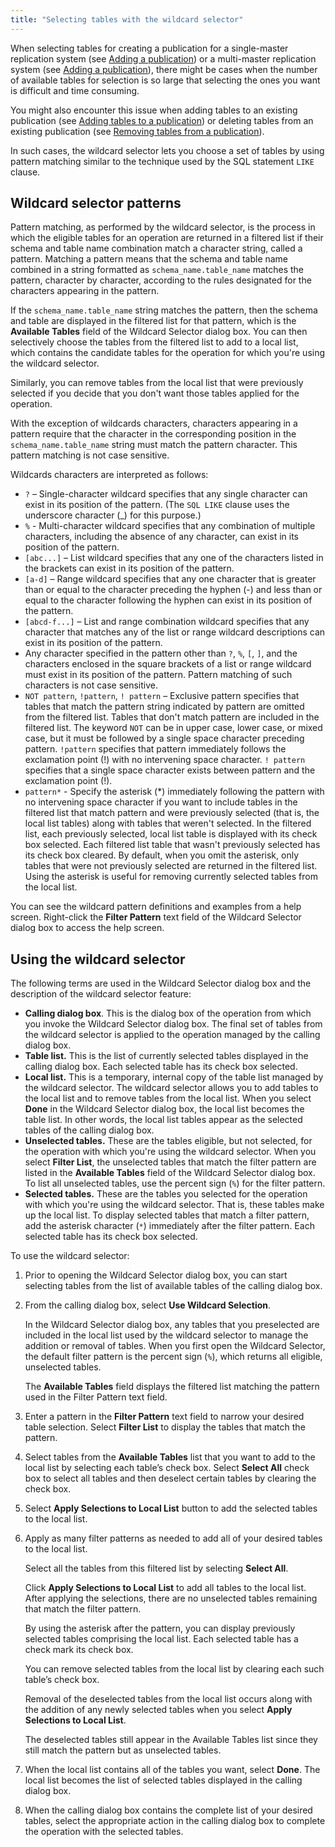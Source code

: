 ```yaml
---
title: "Selecting tables with the wildcard selector"
---
```


<div id="select_tables_wildcard_selector" class="registered_link"></div>

When selecting tables for creating a publication for a single-master replication system (see [Adding a publication](../05_smr_operation/02_creating_publication/03_adding_publication/#adding_publication)) or a multi-master replication system (see [Adding a publication](../06_mmr_operation/02_creating_publication_mmr/#add_pub_mmr)), there might be cases when the number of available tables for selection is so large that selecting the ones you want is difficult and time consuming.

You might also encounter this issue when adding tables to an existing publication (see [Adding tables to a publication](06_managing_publication/03_updating_pub/#add_tables_to_pub)) or deleting tables from an existing publication (see [Removing tables from a publication](06_managing_publication/03_updating_pub/#remove_tables_from_pub)).

In such cases, the wildcard selector lets you choose a set of tables by using pattern matching similar to the technique used by the SQL statement `LIKE` clause.

<div id="wildcard_selector_patterns" class="registered_link"></div>

## Wildcard selector patterns

Pattern matching, as performed by the wildcard selector, is the process in which the eligible tables for an operation are returned in a filtered list if their schema and table name combination match a character string, called a pattern. Matching a pattern means that the schema and table name combined in a string formatted as `schema_name.table_name` matches the pattern, character by character, according to the rules designated for the characters appearing in the pattern.

If the `schema_name.table_name` string matches the pattern, then the schema and table are displayed in the filtered list for that pattern, which is the **Available Tables** field of the Wildcard Selector dialog box. You can then selectively choose the tables from the filtered list to add to a local list, which contains the candidate tables for the operation for which you're using the wildcard selector.

Similarly, you can remove tables from the local list that were previously selected if you decide that you don't want those tables applied for the operation.

With the exception of wildcards characters, characters appearing in a pattern require that the character in the corresponding position in the `schema_name.table_name` string must match the pattern character. This pattern matching is not case sensitive.

Wildcards characters are interpreted as follows:

-   `?` – Single-character wildcard specifies that any single character can exist in its position of the pattern. (The `SQL LIKE` clause uses the underscore character (\_) for this purpose.)
-   `%` - Multi-character wildcard specifies that any combination of multiple characters, including the absence of any character, can exist in its position of the pattern.
-   `[abc...]` – List wildcard specifies that any one of the characters listed in the brackets can exist in its position of the pattern.
-   `[a-d]` – Range wildcard specifies that any one character that is greater than or equal to the character preceding the hyphen (-) and less than or equal to the character following the hyphen can exist in its position of the pattern.
-   `[abcd-f...]` – List and range combination wildcard specifies that any character that matches any of the list or range wildcard descriptions can exist in its position of the pattern.
-   Any character specified in the pattern other than `?`, `%`, `[`, `]`, and the characters enclosed in the square brackets of a list or range wildcard must exist in its position of the pattern. Pattern matching of such characters is not case sensitive.
-   `NOT pattern`, `!pattern`, `! pattern` – Exclusive pattern specifies that tables that match the pattern string indicated by pattern are omitted from the filtered list. Tables that don't match pattern are included in the filtered list. The keyword `NOT` can be in upper case, lower case, or mixed case, but it must be followed by a single space character preceding pattern. `!pattern` specifies that pattern immediately follows the exclamation point (!) with no intervening space character. `! pattern` specifies that a single space character exists between pattern and the exclamation point (!).
-   `pattern*` - Specify the asterisk (\*) immediately following the pattern with no intervening space character if you want to include tables in the filtered list that match pattern and were previously selected (that is, the local list tables) along with tables that weren't selected. In the filtered list, each previously selected, local list table is displayed with its check box selected. Each filtered list table that wasn't previously selected has its check box cleared. By default, when you omit the asterisk, only tables that were not previously selected are returned in the filtered list. Using the asterisk is useful for removing currently selected tables from the local list.

You can see the wildcard pattern definitions and examples from a help screen. Right-click the **Filter Pattern** text field of the Wildcard Selector dialog box to access the help screen.

## Using the wildcard selector

The following terms are used in the Wildcard Selector dialog box and the description of the wildcard selector feature:

-   **Calling dialog box**. This is the dialog box of the operation from which you invoke the Wildcard Selector dialog box. The final set of tables from the wildcard selector is applied to the operation managed by the calling dialog box.
-   **Table list.** This is the list of currently selected tables displayed in the calling dialog box. Each selected table has its check box selected.
-   **Local list.** This is a temporary, internal copy of the table list managed by the wildcard selector. The wildcard selector allows you to add tables to the local list and to remove tables from the local list. When you select **Done** in the Wildcard Selector dialog box, the local list becomes the table list. In other words, the local list tables appear as the selected tables of the calling dialog box.
-   **Unselected tables.** These are the tables eligible, but not selected, for the operation with which you're using the wildcard selector. When you select **Filter List**, the unselected tables that match the filter pattern are listed in the **Available Tables** field of the Wildcard Selector dialog box. To list all unselected tables, use the percent sign (`%`) for the filter pattern.
-   **Selected tables.** These are the tables you selected for the operation with which you're using the wildcard selector. That is, these tables make up the local list. To display selected tables that match a filter pattern, add the asterisk character (`*`) immediately after the filter pattern. Each selected table has its check box selected.

To use the wildcard selector:

1.  Prior to opening the Wildcard Selector dialog box, you can start selecting tables from the list of available tables of the calling dialog box.

1.  From the calling dialog box, select **Use Wildcard Selection**.

    In the Wildcard Selector dialog box, any tables that you preselected are included in the local list used by the wildcard selector to manage the addition or removal of tables. When you first open the Wildcard Selector, the default filter pattern is the percent sign (`%`), which returns all eligible, unselected tables.

    The **Available Tables** field displays the filtered list matching the pattern used in the Filter Pattern text field.

1.  Enter a pattern in the **Filter Pattern** text field to narrow your desired table selection. Select **Filter List** to display the tables that match the pattern.

1.  Select tables from the **Available Tables** list that you want to add to the local list by selecting each table’s check box. Select **Select All** check box to select all tables and then deselect certain tables by clearing the check box.

1.  Select **Apply Selections to Local List** button to add the selected tables to the local list.

1.  Apply as many filter patterns as needed to add all of your desired tables to the local list.

    Select all the tables from this filtered list by selecting **Select All**.

    Click **Apply Selections to Local List** to add all tables to the local list. After applying the selections, there are no unselected tables remaining that match the filter pattern.

    By using the asterisk after the pattern, you can display previously selected tables comprising the local list. Each selected table has a check mark its check box.

    You can remove selected tables from the local list by clearing each such table’s check box.

    Removal of the deselected tables from the local list occurs along with the addition of any newly selected tables when you select **Apply Selections to Local List**.

    The deselected tables still appear in the Available Tables list since they still match the pattern but as unselected tables.

1.  When the local list contains all of the tables you want, select **Done**. The local list becomes the list of selected tables displayed in the calling dialog box.

1.  When the calling dialog box contains the complete list of your desired tables, select the appropriate action in the calling dialog box to complete the operation with the selected tables.
